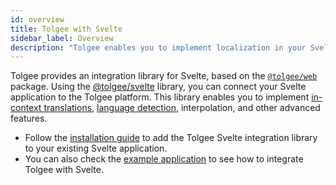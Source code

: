 ```yaml
---
id: overview
title: Tolgee with Svelte
sidebar_label: Overview
description: "Tolgee enables you to implement localization in your Svelte application with ease. You can integrate Tolgee in your Svelte application using Tolgee's integration library for Svelte."
---
```


Tolgee provides an integration library for Svelte, based on the [`@tolgee/web`](../../api/web_package/about) package. Using the [@tolgee/svelte](https://www.npmjs.com/package/@tolgee/svelte) library, you can connect your Svelte application to the Tolgee platform. This library enables you to implement [in-context translations](../../in-context), [language detection](../../language#language-detection), interpolation, and other advanced features.

- Follow the [installation guide](./installation) to add the Tolgee Svelte integration library to your existing Svelte application.
- You can also check the [example application](https://github.com/tolgee/svelte-example) to see how to integrate Tolgee with Svelte.
